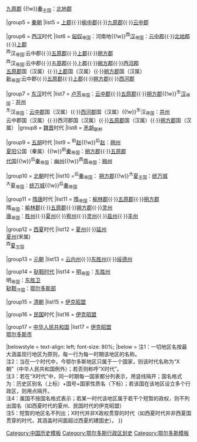 {{Navbox
|name = 鄂尔多斯历史沿革
|title = [[鄂尔多斯]]历史沿革
|state = {{{state<includeonly>|collapsed</includeonly>}}}

|group1style = background: #ececec; vertical-align: text-top; text-align: center;
|group1 = 时代
|list1style = background: #ececec; vertical-align: text-top; text-align: center;
|list1 = 地区名称

|group2 = [[夏]][[商朝|商]]时代
|list2 = [[鬼方]][[氏族]]

|group3 = [[西周]]时代
|list3 = [[戎狄]]<sub>联邦</sub> 

|group4 = [[东周]]时代
|list4 = [[赵国|赵]]<sub>王国</sub>：[[云中郡 (赵国)|云中郡]] {{·}}[[九原郡]] {{!w}}[[秦国|秦]]<sub>王国</sub>：[[北地郡]]

|group5 = [[秦朝]]
|list5 = [[上郡]]{{·}}[[榆中郡]]{{·}}[[九原郡]]{{·}}[[云中郡 (赵国)|云中郡]]

|group6 = [[西汉]]时代
|list6 = [[匈奴]]<sub>帝国</sub>：河南地{{!w}}<sup>西</sup>[[西汉|汉]]<sub>帝国</sub>：[[云中郡 (赵国)|云中郡]]{{·}}[[北地郡]]{{·}}[[上郡]]<br><sup>西</sup>汉<sub>帝国</sub>:云中郡{{·}}[[五原郡]]{{·}}[[上郡]]{{·}}[[朔方郡]]<br><sup>西</sup>汉<sub>帝国</sub>:云中郡{{·}}[[五原郡]]{{·}}[[上郡]]{{·}}[[朔方郡]]{{·}}[[西河郡]]<br>[[五原郡]]国（汉属）{{·}}[[上郡]]国（汉属）{{·}}[[朔方郡]]国（汉属）<br>[[新]]<sub>帝国</sub>:云中郡{{·}}[[五原郡]]{{·}}[[上郡]]{{·}}[[朔方郡]]{{·}}[[西河郡]]  

|group7 = [[东汉]]时代
|list7 = [[盧芳 (東漢)|卢芳]]<sub>帝国</sub>：[[云中郡 (赵国)|云中郡]]{{·}}[[五原郡]]{{·}}[[朔方郡]]{{!w}}<sup>东</sup>[[东汉|汉]]<sub>帝国</sub>：[[并州刺史部|并州]]<br><sup>东</sup>汉<sub>帝国</sub>：[[云中郡 (赵国)|云中郡]]国（汉属）{{·}}[[西河郡]]国（汉属）{{!w}}<sup>东</sup>汉<sub>帝国</sub>：[[并州刺史部|并州]]<br>云中郡国（汉属）{{·}}西河郡国（汉属）{{·}}[[五原郡]]国（汉属）{{·}}[[朔方郡]]国（汉属）
|group8 = [[魏晋南北朝|魏晋]]时代
|list8 = [[羌胡]]<sub>联邦</sub>

|group9 = [[五胡十六国|五胡]]时代
|list9 = <sup>前</sup>[[前赵|赵]]{{!w}}<sup>后</sup>[[后赵|赵]]：[[朔州]]<br>[[夏阳]]公国（秦属）{{!w}}<sup>前</sup>[[前秦|秦]]<sub>帝国</sub>：[[朔方郡]]{{·}}[[五原郡]]<br>[[代 (十六国)|代国]]{{!w}}<sup>后</sup>[[后秦|秦]]<sub>帝国</sub>：[[幽州 (九州)|幽州]]{{!w}}<sup>西</sup>[[西燕|燕]]<sub>帝国</sub>：[[朔州]] 

|group10 = [[北朝]]时代
|list10 =<sup>后</sup>[[秦]]<sub>帝国</sub>： [[朔方郡]]{{!w}}<sup>大</sup>[[夏 (十六国)|夏]]<sub>王国</sub>：[[统万城]]<br><sup>大</sup>夏<sub>帝国</sub>：[[统万城]]{{!w}}<sup>后</sup>[[后秦|秦]]<sub>帝国</sub>

|group11 = [[隋唐]]时代
|list11 = [[隋朝|隋]]<sub>帝国</sub>：[[榆林郡]]{{·}}[[五原郡]]{{·}}[[朔方郡]]<br>隋<sub>帝国</sub>：[[榆林郡]]{{·}}[[五原郡]]{{·}}[[朔方郡]]{{·}}[[灵州]]<br>[[唐朝|唐]]<sub>帝国</sub>：[[胜州]]{{·}}[[夏州]]{{·}}[[宥州]]{{·}}[[灵州]]{{·}}[[盐州 (陕西省)|盐州]]{{·}}[[丰州 (内蒙古自治区)|丰州]]

|group12 = [[西夏]]时代
|list12 = [[夏州]]{{·}}[[延州]]<br>[[夏州]](宋属)<br><sup>西</sup>[[西夏|夏]]<sub>王国</sub>

|group13 = [[元朝]]
|list13 = [[云内州]]{{·}}[[东胜州]]{{·}}[[绥德州]] 

|group14 = [[鞑靼 (蒙古)|鞑靼时代]]
|list14 = [[明朝|明]]<sub>帝国</sub>：[[东胜州]]<br>明<sub>帝国</sub>：[[东胜卫]]<br>[[鞑靼 (蒙古)|鞑靼]]<sub>汗国</sub>：[[鄂尔多斯部]]

|group15 = [[清朝]]
|list15 = [[伊克昭盟]]

|group16 = [[中華民國|民国]]时代
|list16 = [[伊克昭盟]]

|group17 = [[中华人民共和国]]
|list17 = [[伊克昭盟]]<br>[[鄂尔多斯市]]

|belowstyle = text-align: left; font-size: 80%;
|below = 注1：一切地区名按最大涵盖现行地区为原则，每一行为每一时期该地区的名称。<br>注2：当在一个时代中，今鄂尔多斯地区只属于一个国家，则该时代名称为“X朝”（中华人民共和国例外）；若否则称呼“X时代”。<br>注3：若在“X时代”中，同一时期每一国家都分列表示，用竖线隔开；国名格式为：历史区别名（上标）+国号+国家性质名（下标）；若该国在该地区设立多个行政区，则用点隔开。<br>注4：属国不按国名格式表示；若某一时代该地区属于若干个短暂的政权，则不列出国名（如西夏时代的夏州、民国时代的伊克昭盟）<br>注5：短暂的地区名不列出；X时代并非X政权贯穿的时代（如西夏时代并非西夏国贯穿的时代，其涵盖时间面超过西夏的建国史）。
}}<noinclude>
[[Category:中国历史模板]]
[[Category:鄂尔多斯行政区划史]]
[[Category:鄂尔多斯模板]]
</noinclude>